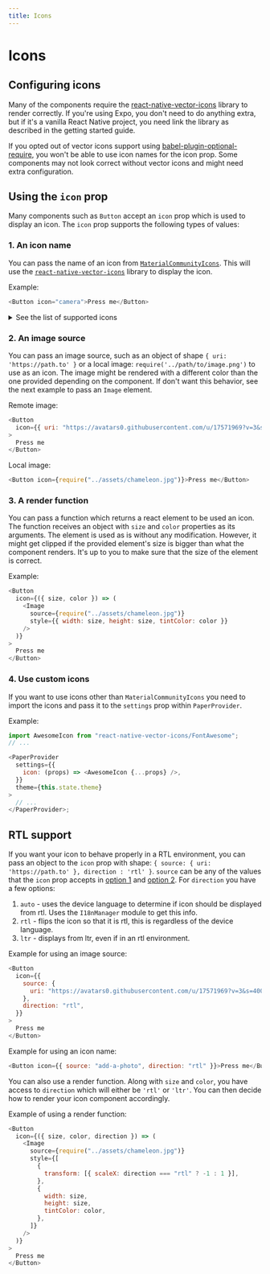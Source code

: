 ```yaml
---
title: Icons
---
```



# Icons

## Configuring icons

Many of the components require the [react-native-vector-icons](https://github.com/oblador/react-native-vector-icons) library to render correctly. If you're using Expo, you don't need to do anything extra, but if it's a vanilla React Native project, you need link the library as described in the getting started guide.

If you opted out of vector icons support using [babel-plugin-optional-require](https://github.com/satya164/babel-plugin-optional-require), you won't be able to use icon names for the icon prop. Some components may not look correct without vector icons and might need extra configuration.

## Using the `icon` prop

Many components such as `Button` accept an `icon` prop which is used to display an icon. The `icon` prop supports the following types of values:

### 1. An icon name

You can pass the name of an icon from [`MaterialCommunityIcons`](https://materialdesignicons.com). This will use the [`react-native-vector-icons`](https://github.com/oblador/react-native-vector-icons) library to display the icon.

Example:

```js
<Button icon="camera">Press me</Button>
```

<details>
  <summary>See the list of supported icons</summary>
  <IconsList />
</details>

### 2. An image source

You can pass an image source, such as an object of shape `{ uri: 'https://path.to' }` or a local image: `require('../path/to/image.png')` to use as an icon. The image might be rendered with a different color than the one provided depending on the component. If don't want this behavior, see the next example to pass an `Image` element.

Remote image:

```js
<Button
  icon={{ uri: "https://avatars0.githubusercontent.com/u/17571969?v=3&s=400" }}
>
  Press me
</Button>
```

Local image:

```js
<Button icon={require("../assets/chameleon.jpg")}>Press me</Button>
```

### 3. A render function

You can pass a function which returns a react element to be used an icon. The function receives an object with `size` and `color` properties as its arguments. The element is used as is without any modification. However, it might get clipped if the provided element's size is bigger than what the component renders. It's up to you to make sure that the size of the element is correct.

Example:

```js
<Button
  icon={({ size, color }) => (
    <Image
      source={require("../assets/chameleon.jpg")}
      style={{ width: size, height: size, tintColor: color }}
    />
  )}
>
  Press me
</Button>
```

### 4. Use custom icons

If you want to use icons other than `MaterialCommunityIcons` you need to import the icons and pass it to the `settings` prop within `PaperProvider`.

Example:

```js
import AwesomeIcon from "react-native-vector-icons/FontAwesome";
// ...

<PaperProvider
  settings={{
    icon: (props) => <AwesomeIcon {...props} />,
  }}
  theme={this.state.theme}
>
  // ...
</PaperProvider>;
```

## RTL support

If you want your icon to behave properly in a RTL environment, you can pass an object to the `icon` prop with shape: `{ source: { uri: 'https://path.to' }, direction : 'rtl' }`. `source` can be any of the values that the `icon` prop accepts in [option 1](#1.-an-icon-name) and [option 2](#2.-an-image-source). For `direction` you have a few options:

1. `auto` - uses the device language to determine if icon should be displayed from rtl. Uses the `I18nManager` module to get this info.
2. `rtl` - flips the icon so that it is rtl, this is regardless of the device language.
3. `ltr` - displays from ltr, even if in an rtl environment.

Example for using an image source:

```js
<Button
  icon={{
    source: {
      uri: "https://avatars0.githubusercontent.com/u/17571969?v=3&s=400",
    },
    direction: "rtl",
  }}
>
  Press me
</Button>
```

Example for using an icon name:

```js
<Button icon={{ source: "add-a-photo", direction: "rtl" }}>Press me</Button>
```

You can also use a render function. Along with `size` and `color`, you have access to `direction` which will either be `'rtl'` or `'ltr'`. You can then decide how to render your icon component accordingly.

Example of using a render function:

```js
<Button
  icon={({ size, color, direction }) => (
    <Image
      source={require("../assets/chameleon.jpg")}
      style={[
        {
          transform: [{ scaleX: direction === "rtl" ? -1 : 1 }],
        },
        {
          width: size,
          height: size,
          tintColor: color,
        },
      ]}
    />
  )}
>
  Press me
</Button>
```

